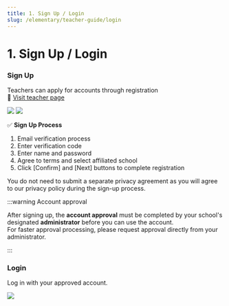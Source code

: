 ```yaml
---
title: 1. Sign Up / Login
slug: /elementary/teacher-guide/login
---
```



# 1. Sign Up / Login

### Sign Up

Teachers can apply for accounts through registration\
🔗 [Visit teacher page](https://teacher.focuspang.com/ko/login)

<Image src="/img/en/elementary/teacher/01-01.jpg" size="lg" />
<Image src="/img/en/elementary/teacher/01-02.jpg" size="lg" />

✅ **Sign Up Process**

1. Email verification process
2. Enter verification code
3. Enter name and password
4. Agree to terms and select affiliated school
5. Click [Confirm] and [Next] buttons to complete registration

You do not need to submit a separate privacy agreement as you will agree to our privacy policy during the sign-up process.

:::warning Account approval

After signing up, the **account approval** must be completed by your school's designated **administrator** before you can use the account.\
For faster approval processing, please request approval directly from your administrator.

:::

### Login

Log in with your approved account.

<Image src="/img/en/elementary/teacher/01-03.jpg" size="lg" />

